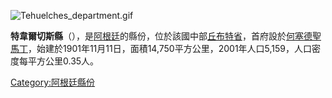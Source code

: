 [[Image:Tehuelches_department.gif|right]]
{{Coord|44|1|S|70|28|W|display=title}}

'''特韋爾切斯縣'''（{{lang-es|Departamento Tehuelches}}），是[[阿根廷|阿根廷]]的縣份，位於該國中部[[丘布特省|丘布特省]]，首府設於[[何塞德聖馬丁_(丘布特省)|何塞德聖馬丁]]，始建於1901年11月11日，面積14,750平方公里，2001年人口5,159，人口密度每平方公里0.35人。

{{Argentina-geo-stub}}
[[Category:阿根廷縣份|Category:阿根廷縣份]]